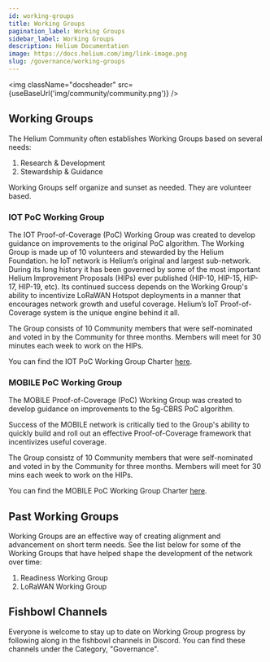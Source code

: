 ```yaml
---
id: working-groups
title: Working Groups
pagination_label: Working Groups
sidebar_label: Working Groups
description: Helium Documentation
image: https://docs.helium.com/img/link-image.png
slug: /governance/working-groups
---
```



<img className="docsheader" src={useBaseUrl('img/community/community.png')} />

## Working Groups

The Helium Community often establishes Working Groups based on several needs:
1. Research & Development 
2. Stewardship & Guidance

Working Groups self organize and sunset as needed. They are volunteer based.

### IOT PoC Working Group

The IOT Proof-of-Coverage (PoC) Working Group was created to develop guidance on improvements to the original PoC algorithm. The Working Group is made up of 10 volunteers and stewarded by the Helium Foundation.
he IoT network is Helium’s original and largest sub-network. During its long history it has been governed by some of the most important Helium Improvement Proposals (HIPs) ever published (HIP-10, HIP-15, HIP-17, HIP-19, etc). Its continued success depends on the Working Group's ability to incentivize LoRaWAN Hotspot deployments in a manner that encourages network growth and useful coverage. Helium’s IoT Proof-of-Coverage system is the unique engine behind it all. 

The Group consists of 10 Community members that were self-nominated and voted in by the Community for three months. Members will meet for 30 minutes each week to work on the HIPs.

You can find the IOT PoC Working Group Charter [here](https://docs.google.com/document/d/e/2PACX-1vSIIyDSEkIzjEJc-OJx6SvchFVaPpuOitPWhNl5KBYKTa66L2KC-_zVHKktchQfiYT8RmYQlhjPhkxE/pub).

### MOBILE PoC Working Group

The MOBILE Proof-of-Coverage (PoC) Working Group was created to develop guidance on improvements to the 5g-CBRS PoC algorithm.

Success of the MOBILE network is critically tied to the Group's ability to quickly build and roll out an effective Proof-of-Coverage framework that incentivizes useful coverage.

The Group consistz of 10 Community members that were self-nominated and voted in by the Community for three months. Members will meet for 30 mins each week to work on the HIPs.

You can find the MOBILE PoC Working Group Charter [here](https://docs.google.com/document/u/2/d/e/2PACX-1vRcK8J95XIwkLEM8gHy-rnaWRZ3Af2ZfV5nfeqqyHsBwC9S-EBCoKw-7jykYFvfiqfVp9D0Yg8ctc_m/pub).

## Past Working Groups

Working Groups are an effective way of creating alignment and advancement on short term needs.  See the list below for some of the Working Groups that have helped shape the development of the network over time:
1. Readiness Working Group
2. LoRaWAN Working Group


## Fishbowl Channels

Everyone is welcome to stay up to date on Working Group progress by following along in the fishbowl channels in Discord. You can find these channels under the Category, "Governance".